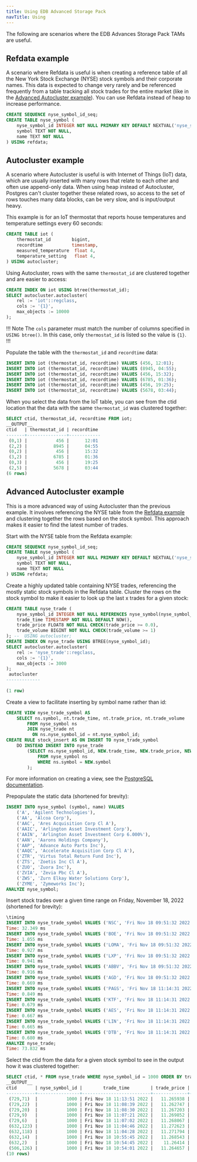 ```yaml
---
title: Using EDB Advanced Storage Pack
navTitle: Using
---
```


The following are scenarios where the EDB Advances Storage Pack TAMs are useful.

## Refdata example

A scenario where Refdata is useful is when creating a reference table of all the New York Stock Exchange (NYSE) stock symbols and their corporate names. This data is expected to change very rarely and be referenced frequently from a table tracking all stock trades for the entire market (like in the [Advanced Autocluster example](#advanced-autocluster-example)). You can use Refdata instead of heap to increase performance. 

```sql
CREATE SEQUENCE nyse_symbol_id_seq;
CREATE TABLE nyse_symbol (
	nyse_symbol_id INTEGER NOT NULL PRIMARY KEY DEFAULT NEXTVAL('nyse_symbol_id_seq'),
	symbol TEXT NOT NULL,
	name TEXT NOT NULL
) USING refdata;
```
## Autocluster example

A scenario where Autocluster is useful is with Internet of Things (IoT) data, which are usually inserted with many rows that relate to each other and often use append-only data. When using heap instead of Autocluster, Postgres can't cluster together these related rows, so access to the set of rows touches many data blocks, can be very slow, and is input/output heavy.

This example is for an IoT thermostat that reports house temperatures and temperature settings every 60 seconds:

```sql
CREATE TABLE iot (
    thermostat_id        bigint,
    recordtime           timestamp,
    measured_temperature  float 4,
    temperature_setting   float 4,
) USING autocluster;
```

Using Autocluster, rows with the same `thermostat_id` are clustered together and are easier to access:

```sql
CREATE INDEX ON iot USING btree(thermostat_id);
SELECT autocluster.autocluster(
    rel := 'iot'::regclass,
    cols := '{1}',
    max_objects := 10000
);
```

!!! Note
The `cols` parameter must match the number of columns specified in `USING btree()`. In this case, only `thermostat_id` is listed so the value is `{1}`. 
!!!

Populate the table with the `thermostat_id` and `recordtime` data:

```sql
INSERT INTO iot (thermostat_id, recordtime) VALUES (456, 12:01);
INSERT INTO iot (thermostat_id, recordtime) VALUES (8945, 04:55);
INSERT INTO iot (thermostat_id, recordtime) VALUES (456, 15:32);
INSERT INTO iot (thermostat_id, recordtime) VALUES (6785, 01:36);
INSERT INTO iot (thermostat_id, recordtime) VALUES (456, 19:25);
INSERT INTO iot (thermostat_id, recordtime) VALUES (5678, 03:44);
```

When you select the data from the IoT table, you can see from the ctid location that the data with the same `thermostat_id` was clustered together:

```sql
SELECT ctid, thermostat_id, recordtime FROM iot;
__OUTPUT__
ctid   | thermostat_id | recordtime
-------+---------------+------------
 (0,1) |           456 |      12:01
 (2,2) |          8945 |      04:55
 (0,2) |           456 |      15:32
 (3,2) |          6785 |      01:36
 (0,3) |           456 |      19:25
 (2,5) |          5678 |      03:44
(6 rows)
```

 ## Advanced Autocluster example

This is a more advanced way of using Autocluster than the previous example. It involves referencing the NYSE table from the [Refdata example](#refdata) and clustering together the rows based on the stock symbol. This approach makes it easier to find the latest number of trades. 

Start with the NYSE table from the Refdata example: 

```sql
CREATE SEQUENCE nyse_symbol_id_seq;
CREATE TABLE nyse_symbol (
	nyse_symbol_id INTEGER NOT NULL PRIMARY KEY DEFAULT NEXTVAL('nyse_symbol_id_seq'),
	symbol TEXT NOT NULL,
	name TEXT NOT NULL
) USING refdata;
```

Create a highly updated table containing NYSE trades, referencing the mostly static stock symbols in the Refdata table. Cluster the rows on the stock symbol to make it easier to look up the last x trades for a given stock: 

```sql
CREATE TABLE nyse_trade (
	nyse_symbol_id INTEGER NOT NULL REFERENCES nyse_symbol(nyse_symbol_id),
	trade_time TIMESTAMP NOT NULL DEFAULT NOW(),
	trade_price	FLOAT8 NOT NULL CHECK(trade_price >= 0.0),
	trade_volume BIGINT NOT NULL CHECK(trade_volume >= 1)
); --  USING autocluster;
CREATE INDEX ON nyse_trade USING BTREE(nyse_symbol_id);
SELECT autocluster.autocluster(
	rel := 'nyse_trade'::regclass,
	cols := '{1}',
	max_objects := 3000
);
 autocluster 
-------------
 
(1 row)
```

Create a view to facilitate inserting by symbol name rather than id: 

```sql
CREATE VIEW nyse_trade_symbol AS
	SELECT ns.symbol, nt.trade_time, nt.trade_price, nt.trade_volume
		FROM nyse_symbol ns
		JOIN nyse_trade nt
		  ON ns.nyse_symbol_id = nt.nyse_symbol_id;
CREATE RULE stock_insert AS ON INSERT TO nyse_trade_symbol
	DO INSTEAD INSERT INTO nyse_trade
		(SELECT ns.nyse_symbol_id, NEW.trade_time, NEW.trade_price, NEW.trade_volume
			FROM nyse_symbol ns
			WHERE ns.symbol = NEW.symbol
		);
```

For more information on creating a view, see the [PostgreSQL documentation](https://www.postgresql.org/docs/current/sql-createview.html).

Prepopulate the static data (shortened for brevity): 

```sql
INSERT INTO nyse_symbol (symbol, name) VALUES
    ('A', 'Agilent Technologies'),
	('AA', 'Alcoa Corp'),
	('AAC', 'Ares Acquisition Corp Cl A'),
	('AAIC', 'Arlington Asset Investment Corp'),
	('AAIN', 'Arlington Asset Investment Corp 6.000%'),
	('AAN', 'Aarons Holdings Company'),
	('AAP', 'Advance Auto Parts Inc'),
	('AAQC', 'Accelerate Acquisition Corp Cl A'),
    ('ZTR', 'Virtus Total Return Fund Inc'),
	('ZTS', 'Zoetis Inc Cl A'),
	('ZUO', 'Zuora Inc'),
	('ZVIA', 'Zevia Pbc Cl A'),
	('ZWS', 'Zurn Elkay Water Solutions Corp'),
	('ZYME', 'Zymeworks Inc');
ANALYZE nyse_symbol;
```

Insert stock trades over a given time range on Friday, November 18, 2022 (shortened for brevity):

```sql 
\timing
INSERT INTO nyse_trade_symbol VALUES ('NSC', 'Fri Nov 18 09:51:32 2022', 248.100000, 98778);
Time: 32.349 ms
INSERT INTO nyse_trade_symbol VALUES ('BOE', 'Fri Nov 18 09:51:32 2022', 9.640000, 72973);
Time: 1.055 ms
INSERT INTO nyse_trade_symbol VALUES ('LOMA', 'Fri Nov 18 09:51:32 2022', 6.180000, 41632);
Time: 0.927 ms
INSERT INTO nyse_trade_symbol VALUES ('LXP', 'Fri Nov 18 09:51:32 2022', 10.670000, 85768);
Time: 0.941 ms
INSERT INTO nyse_trade_symbol VALUES ('ABBV', 'Fri Nov 18 09:51:32 2022', 155.000000, 46842);
Time: 0.916 ms
INSERT INTO nyse_trade_symbol VALUES ('AGD', 'Fri Nov 18 09:51:32 2022', 9.360000, 90684);
Time: 0.669 ms
INSERT INTO nyse_trade_symbol VALUES ('PAGS', 'Fri Nov 18 11:14:31 2022', 12.985270, 34734);
Time: 0.849 ms
INSERT INTO nyse_trade_symbol VALUES ('KTF', 'Fri Nov 18 11:14:31 2022', 8.435753, 73719);
Time: 0.679 ms
INSERT INTO nyse_trade_symbol VALUES ('AES', 'Fri Nov 18 11:14:31 2022', 28.072732, 549);
Time: 0.667 ms
INSERT INTO nyse_trade_symbol VALUES ('LIN', 'Fri Nov 18 11:14:31 2022', 334.617829, 39838);
Time: 0.665 ms
INSERT INTO nyse_trade_symbol VALUES ('DTB', 'Fri Nov 18 11:14:31 2022', 18.679245, 55863);
Time: 0.680 ms
ANALYZE nyse_trade;
Time: 73.832 ms
```

Select the ctid from the data for a given stock symbol to see in the output how it was clustered together:

```sql
SELECT ctid, * FROM nyse_trade WHERE nyse_symbol_id = 1000 ORDER BY trade_time DESC LIMIT 10;
__OUTPUT__
ctid       | nyse_symbol_id |        trade_time        | trade_price | trade_volume 
-----------+----------------+--------------------------+-------------+--------------
 (729,71)  |           1000 | Fri Nov 18 11:13:51 2022 |   11.265938 |        72662
 (729,22)  |           1000 | Fri Nov 18 11:08:39 2022 |   11.262747 |        50897
 (729,20)  |           1000 | Fri Nov 18 11:08:30 2022 |   11.267203 |        37120
 (729,9)   |           1000 | Fri Nov 18 11:07:21 2022 |   11.269852 |          792
 (729,6)   |           1000 | Fri Nov 18 11:07:02 2022 |   11.268067 |        46221
 (632,123) |           1000 | Fri Nov 18 11:04:46 2022 |   11.272623 |        97874
 (632,118) |           1000 | Fri Nov 18 11:04:28 2022 |   11.271794 |        65579
 (632,14)  |           1000 | Fri Nov 18 10:55:45 2022 |   11.268543 |         8557
 (632,2)   |           1000 | Fri Nov 18 10:54:45 2022 |    11.26414 |        94078
 (506,126) |           1000 | Fri Nov 18 10:54:01 2022 |   11.264657 |        89641
(10 rows)
```

